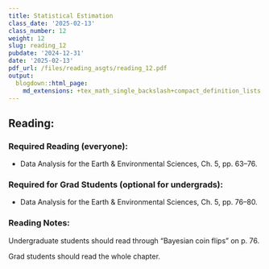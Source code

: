 ```yaml
---
title: Statistical Estimation
class_date: '2025-02-13'
class_number: 12
weight: 12
slug: reading_12
pubdate: '2024-12-31'
date: '2025-02-13'
pdf_url: /files/reading_asgts/reading_12.pdf
output:
  blogdown::html_page:
    md_extensions: +tex_math_single_backslash+compact_definition_lists
---
```

## Reading:

### Required Reading (everyone):

* Data Analysis for the Earth & Environmental Sciences, Ch. 5, pp. 63--76.

### Required for Grad Students (optional for undergrads):

* Data Analysis for the Earth & Environmental Sciences, Ch. 5, pp. 76--80.

### Reading Notes:

Undergraduate students should read through "Bayesian coin flips" on p. 76.

Grad students should read the whole chapter.
